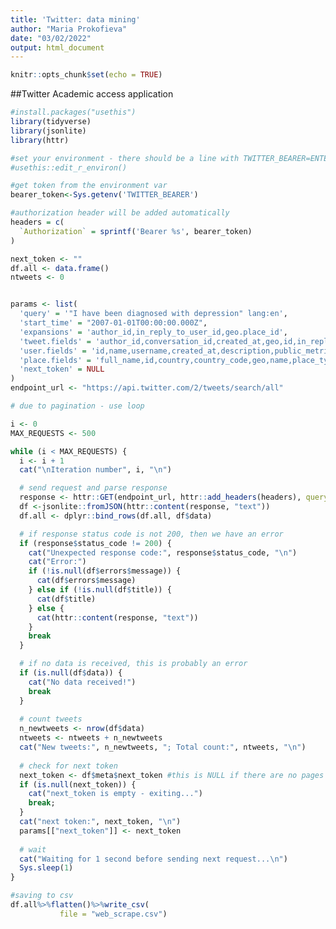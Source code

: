 ```yaml
---
title: 'Twitter: data mining'
author: "Maria Prokofieva"
date: "03/02/2022"
output: html_document
---
```


```r
knitr::opts_chunk$set(echo = TRUE)
```

##Twitter
Academic access application 


```r
#install.packages("usethis")
library(tidyverse)
library(jsonlite)
library(httr)

#set your environment - there should be a line with TWITTER_BEARER=ENTER_YOUR_TOKEN
#usethis::edit_r_environ()

#get token from the environment var
bearer_token<-Sys.getenv('TWITTER_BEARER')

#authorization header will be added automatically
headers = c(
  `Authorization` = sprintf('Bearer %s', bearer_token)
)
```

```r

next_token <- ""
df.all <- data.frame()
ntweets <- 0


params <- list(
  'query' = '"I have been diagnosed with depression" lang:en',
  'start_time' = "2007-01-01T00:00:00.000Z",
  'expansions' = 'author_id,in_reply_to_user_id,geo.place_id',
  'tweet.fields' = 'author_id,conversation_id,created_at,geo,id,in_reply_to_user_id,lang,public_metrics,referenced_tweets,source,text',
  'user.fields' = 'id,name,username,created_at,description,public_metrics,verified',
  'place.fields' = 'full_name,id,country,country_code,geo,name,place_type',
  'next_token' = NULL
)
endpoint_url <- "https://api.twitter.com/2/tweets/search/all"

# due to pagination - use loop

i <- 0
MAX_REQUESTS <- 500

while (i < MAX_REQUESTS) {
  i <- i + 1
  cat("\nIteration number", i, "\n")

  # send request and parse response
  response <- httr::GET(endpoint_url, httr::add_headers(headers), query = params)
  df <-jsonlite::fromJSON(httr::content(response, "text"))
  df.all <- dplyr::bind_rows(df.all, df$data)

  # if response status code is not 200, then we have an error
  if (response$status_code != 200) {
    cat("Unexpected response code:", response$status_code, "\n")
    cat("Error:")
    if (!is.null(df$errors$message)) {
      cat(df$errors$message)
    } else if (!is.null(df$title)) {
      cat(df$title)
    } else {
      cat(httr::content(response, "text"))
    }
    break
  }

  # if no data is received, this is probably an error
  if (is.null(df$data)) {
    cat("No data received!")
    break
  }
  
  # count tweets
  n_newtweets <- nrow(df$data)
  ntweets <- ntweets + n_newtweets
  cat("New tweets:", n_newtweets, "; Total count:", ntweets, "\n")  
  
  # check for next token
  next_token <- df$meta$next_token #this is NULL if there are no pages left
  if (is.null(next_token)) {
    cat("next_token is empty - exiting...")
    break;
  }
  cat("next token:", next_token, "\n")
  params[["next_token"]] <- next_token
  
  # wait
  cat("Waiting for 1 second before sending next request...\n")
  Sys.sleep(1)
}

#saving to csv
df.all%>%flatten()%>%write_csv( 
           file = "web_scrape.csv")
```

